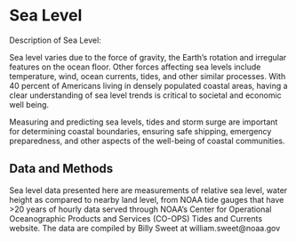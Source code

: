 # Sea Level

Description of Sea Level:

Sea level varies due to the force of gravity, the Earth’s rotation and irregular features on the ocean floor. Other forces affecting sea levels include temperature, wind, ocean currents, tides, and other similar processes. With 40 percent of Americans living in densely populated coastal areas, having a clear understanding of sea level trends is critical to societal and economic well being.

Measuring and predicting sea levels, tides and storm surge are important for determining coastal boundaries, ensuring safe shipping, emergency preparedness, and other aspects of the well-being of coastal communities. 

## Data and Methods
Sea level data presented here are measurements of relative sea level, water height as compared to nearby land level, from NOAA tide gauges that have >20 years of hourly data served through NOAA’s Center for Operational Oceanographic Products and Services (CO-OPS) Tides and Currents website. The data are compiled by Billy Sweet at william.sweet@noaa.gov
